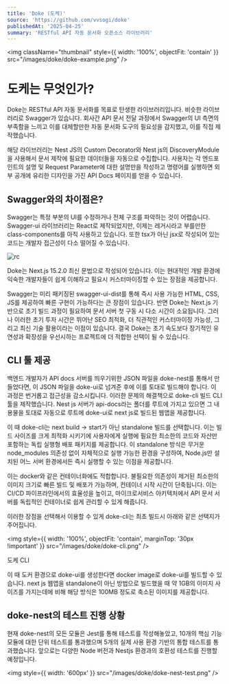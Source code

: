 ```yaml
---
title: 'Doke (도케)'
source: 'https://github.com/vvsogi/doke'
publishedAt: '2025-04-25'
summary: 'RESTful API 자동 문서화 오픈소스 라이브러리'
---
```


<img className="thumbnail" style={{ width: '100%', objectFit: 'contain' }} src="/images/doke/doke-example.png" />

# 도케는 무엇인가?

Doke는 RESTful API 자동 문서화를 목표로 탄생한 라이브러리입니다. 비슷한 라이브러리로 Swagger가 있습니다. 회사간 API 문서 전달 과정에서 Swagger의 UI 측면의 부족함을 느끼고 이를 대체할만한 자동 문서화 도구의 필요성을 감지했고, 이를 직접 제작했습니다.

해당 라이브러리는 Nest JS의 Custom Decorator와 Nest js의 DiscoveryModule을 사용해서 문서 제작에 필요한 데이터들을 자동으로 수집합니다. 사용자는 각 엔드포인트의 설명 및 Request Parameter에 대한 설명만을 작성하고 명령어를 실행하면 외부 공개에 유리한 디자인을 가진 API Docs 페이지를 얻을 수 있습니다.

## Swagger와의 차이점은?

Swagger는 특정 부분의 UI를 수정하거나 전체 구조를 파악하는 것이 어렵습니다. Swagger-ui 라이브러리는 React로 제작되었지만, 이제는 레거시라고 부를만한 class-components를 아직 사용하고 있습니다. 또한 tsx가 아닌 jsx로 작성되어 있는 코드는 개발자 접근성이 다소 떨어질 수 있습니다.

![rc](/images/doke/class-components.png)

Doke는 Next.js 15.2.0 최신 문법으로 작성되어 있습니다. 이는 현대적인 개발 환경에 익숙한 개발자들이 쉽게 이해하고 필요시 커스터마이징할 수 있는 장점을 제공합니다.

Swagger는 미리 패키징된 swagger-ui-dist를 통해 즉시 사용 가능한 HTML, CSS, JS를 제공하여 빠른 구현이 가능하다는 큰 장점이 있습니다. 반면 Doke는 Next.js 기반으로 초기 빌드 과정이 필요하여 문서 서버 첫 구동 시 다소 시간이 소요됩니다. 그러나 이러한 초기 투자 시간은 뛰어난 SEO 최적화, 더 직관적인 커스터마이징 가능성, 그리고 최신 기술 활용이라는 이점이 있습니다. 결국 Doke는 초기 속도보다 장기적인 유연성과 확장성을 우선시하는 프로젝트에 더 적합한 선택이 될 수 있습니다.
&nbsp;

## CLI 툴 제공

백엔드 개발자가 API docs 서버를 띄우기위한 JSON 파일을 doke-nest를 통해서 만들었다면, 이 JSON 파일을 doke-ui로 넘겨준 후에 이를 토대로 빌드해야 합니다. 이 과정은 번거롭고 접근성을 감소시킵니다. 이러한 문제의 해결책으로 doke-cli 빌드 CLI 툴을 제작했습니다. Nest js 서버가 api-docs라는 폴더를 루트에 가지고 있으면 그 내용물을 토대로 자동으로 루트에 doke-ui로 next js로 빌드된 웹앱을 제공합니다.

이 때 doke-cli는 next build -> start가 아닌 standalone 빌드를 선택합니다. 이는 빌드 사이즈를 크게 최적화 시키기에 사용자에게 실행에 필요한 최소한의 코드와 자산만 포함하는 독립 실행형 배포 패키지를 제공합니다. 이 standalone 방식은 무거운 node_modules 의존성 없이 자체적으로 실행 가능한 환경을 구성하여, Node.js만 설치된 어느 서버 환경에서든 즉시 실행할 수 있는 이점을 제공합니다.

이는 docker와 같은 컨테이너화에도 적합합니다. 불필요한 의존성이 제거된 최소한의 이미지 크기로 빠른 빌드 및 배포가 가능하며, 컨테이너 시작 시간이 단축됩니다. 이는 CI/CD 파이프라인에서의 효율성을 높이고, 마이크로서비스 아키텍처에서 API 문서 서버를 독립적인 컨테이너로 쉽게 관리할 수 있게 해줍니다.

이러한 장점을 선택해서 이용할 수 있게 doke-cli는 최초 빌드시 아래와 같은 선택지가 주어집니다.

<img style={{ width: '100%', objectFit: 'contain', marginTop: '30px !important' }} src="/images/doke/doke-cli.png" />
<div style={{ width: '100%', textAlign: 'center' }}>
  <div style={{ marginTop: '4px', color: '#4b5563', fontSize: '12px' }}>도케 CLI</div>
</div>

이 때 도커 환경으로 doke-ui를 생성한다면 docker image로 doke-ui를 빌드할 수 있습니다. next js 웹앱을 standalone이 아닌 방법으로 빌드했을 때 약 1GB의 이미지 사이즈를 가지는데에 비해 해당 방식은 100MB 정도로 축소된 이미지를 제공합니다.
&nbsp;

## doke-nest의 테스트 진행 상황

현재 doke-nest의 모든 모듈은 Jest를 통해 테스트를 작성해놓았고, 10개의 핵심 기능 모듈에 대한 단위 테스트를 통과했으며 5개의 실제 사용 환경 기반의 통합 테스트를 통과했습니다. 앞으로는 다양한 Node 버전과 Nestjs 환경과의 호환성 테스트를 진행할 예정입니다.

<img style={{ width: '600px' }} src="/images/doke/doke-nest-test.png" />
